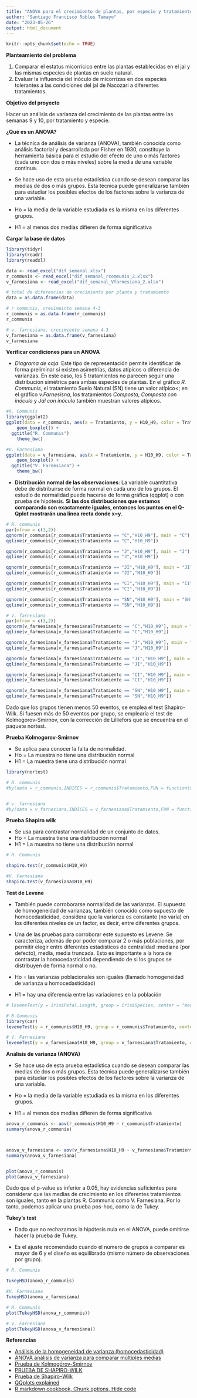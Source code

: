 ---
title: "ANOVA para el crecimiento de plantas, por especie y tratamiento, entre la semanas 9 y 10"
author: "Santiago Francisco Robles Tamayo"
date: "2023-05-26"
output: html_document
---

```{r setup, include=FALSE}
knitr::opts_chunk$set(echo = TRUE)
```

**Planteamiento del problema**

1. Comparar el estatus micorrícico entre las plantas establecidas en el jal y las mismas especies de plantas en suelo natural.
2. Evaluar la influencia del inóculo de micorrizas en dos especies tolerantes a las condiciones del jal de Nacozari a diferentes tratamientos.


**Objetivo del proyecto**

Hacer un análisis de varianza del crecimiento de las plantas entre las semanas 9 y 10, por tratamiento y especie.

**¿Qué es un ANOVA?**

* La técnica de análisis de varianza (ANOVA), también conocida como análisis factorial y desarrollada por Fisher en 1930, constituye la herramienta básica para el estudio del efecto de uno o más factores (cada uno con dos o más niveles) sobre la media de una variable continua.

* Se hace uso de esta prueba estadística cuando se desean comparar las medias de dos o más grupos. Esta técnica puede generalizarse también para estudiar los posibles efectos de los factores sobre la varianza de una variable.

* Ho = la media de la variable estudiada es la misma en los diferentes grupos.

* H1 = al menos dos medias difieren de forma significativa



**Cargar la base de datos**

```{r datos}
library(tidyr)
library(readr)
library(readxl)

data <- read_excel("dif_semanal.xlsx")
r_communis <- read_excel("dif_semanal_rcommunis_2.xlsx")
v_farnesiana <- read_excel("dif_semanal_Vfarnesiana_2.xlsx")

# total de diferencias de crecimiento por planta y tratamiento
data = as.data.frame(data)

# r communis, crecimeinto semana 4-3
r_communis = as.data.frame(r_communis)
r_communis

# v. farnesiana, crecimiento semana 4-3
v_farnesiana = as.data.frame(v_farnesiana)
v_farnesiana

```


**Verificar condiciones para un ANOVA**

* *Diagrama de caja*: Este tipo de representación permite identificar de forma preliminar si existen asimetrías, datos atípicos o diferencia de varianzas. En este caso, los 5 tratamientos no parecen seguir una distribución simétrica para ambas especies de plantas. En el gráfico *R. Communis*, el tratamiento Suelo Natural (SN) tiene un valor atípico<; en el gráfico *v.Farnesisna*, los tratamientos  *Composta*, *Composta con inóculo* y *Jal con inóculo* también muestran valores atípicos.


```{r Diagrama de cajas, results='hide'}

#R. Communis
library(ggplot2)
ggplot(data = r_communis, aes(x = Tratamiento, y = H10_H9, color = Tratamiento)) +
    geom_boxplot() +
  ggtitle("R. Communis")
    theme_bw()

```

```{R Diagrama de cajas 2, results='hide'}

#V. Farnesiana
ggplot(data = v_farnesiana, aes(x = Tratamiento, y = H10_H9, color = Tratamiento)) +
    geom_boxplot() +
  ggtitle("V. Farnesiana") +
    theme_bw()

```


* **Distribución normal de las observaciones**: La variable cuantitativa debe de distribuirse de forma normal en cada uno de los grupos. El estudio de normalidad puede hacerse de forma gráfica (qqplot) o con prueba de hipótesis. **Si las dos distribuciones que estamos comparando son exactamente iguales, entonces los puntos en el Q-Qplot mostrarán una linea recta donde x=y**.


```{r condiciones de normalidad}

# R. communis
par(mfrow = c(3,2))
qqnorm(r_communis[r_communis$Tratamiento == "C","H10_H9"], main = "C")
qqline(r_communis[r_communis$Tratamiento == "C","H10_H9"])

qqnorm(r_communis[r_communis$Tratamiento == "J","H10_H9"], main = "J")
qqline(r_communis[r_communis$Tratamiento == "J","H10_H9"])

qqnorm(r_communis[r_communis$Tratamiento == "JI","H10_H9"], main = "JI")
qqline(r_communis[r_communis$Tratamiento == "JI","H10_H9"])

qqnorm(r_communis[r_communis$Tratamiento == "CI","H10_H9"], main = "CI")
qqline(r_communis[r_communis$Tratamiento == "CI","H10_H9"])

qqnorm(r_communis[r_communis$Tratamiento == "SN","H10_H9"], main = "SN")
qqline(r_communis[r_communis$Tratamiento == "SN","H10_H9"])

```

```{r condiciones de normalidad 2}

# V. farnesiana
par(mfrow = c(3,2))
qqnorm(v_farnesiana[v_farnesiana$Tratamiento == "C","H10_H9"], main = "C")
qqline(v_farnesiana[v_farnesiana$Tratamiento == "C","H10_H9"])

qqnorm(v_farnesiana[v_farnesiana$Tratamiento == "J","H10_H9"], main = "J")
qqline(v_farnesiana[v_farnesiana$Tratamiento == "J","H10_H9"])

qqnorm(v_farnesiana[v_farnesiana$Tratamiento == "JI","H10_H9"], main = "JI")
qqline(v_farnesiana[v_farnesiana$Tratamiento == "JI","H10_H9"])

qqnorm(v_farnesiana[v_farnesiana$Tratamiento == "CI","H10_H9"], main = "CI")
qqline(v_farnesiana[v_farnesiana$Tratamiento == "CI","H10_H9"])

qqnorm(v_farnesiana[v_farnesiana$Tratamiento == "SN","H10_H9"], main = "SN")
qqline(v_farnesiana[v_farnesiana$Tratamiento == "SN","H10_H9"])


```



Dado que los grupos tienen menos 50 eventos, se emplea el test Shapiro-Wilk. Si fuesen más de 50 eventos por grupo, se emplearía el test de Kolmogorov-Smirnov,  con la corrección de Lilliefors que se encuentra en el paquete nortest.


**Prueba Kolmogorov-Smirnov**

* Se aplica para conocer la falta de normalidad.
* Ho = La muestra no tiene una distribución normal
* H1 = La muestra tiene una distribución normal

```{r Kolmogorov-Smirnov}

library(nortest)

# R. communis
#by(data = r_communis,INDICES = r_communis$Tratamiento,FUN = function(x){ lillie.test(x$H10_H9)})


# v. farnesiana
#by(data = v_farnesiana,INDICES = v_farnesiana$Tratamiento,FUN = function(x){ lillie.test(x$H10_H9)})

```

**Prueba Shapiro wilk**

* Se usa para contrastar normalidad de un conjunto de datos.
* Ho = La muestra tiene una distribución normal
* H1 = La muestra no tiene una distribución normal

```{r Shapiro-wilk}

# R. Communis

shapiro.test(r_communis$H10_H9)

#V. Farnesiana
shapiro.test(v_farnesiana$H10_H9)
```

**Test de Levene**

* También puede corroborarse normalidad de las varianzas. El supuesto de homogeneidad de varianzas, también conocido como supuesto de homocedasticidad, considera que la varianza es constante (no varía) en los diferentes niveles de un factor, es decir, entre diferentes grupos.

* Una de las pruebas para corroborar este supuesto es Levene. Se caracteriza, además de por poder comparar 2 o más poblaciones, por permitir elegir entre diferentes estadísticos de centralidad :mediana (por defecto), media, media truncada. Esto es importante a la hora de contrastar la homocedasticidad dependiendo de si los grupos se distribuyen de forma normal o no.

* Ho = las varianzas poblacionales son iguales (llamado homogeneidad de varianza u homocedasticidad)
* H1 = hay una diferencia entre las variaciones en la población



```{r Test de Levene}
# leveneTest(y = iris$Petal.Length, group = iris$Species, center = "median")

# R.Communis
library(car)
leveneTest(y = r_communis$H10_H9, group = r_communis$Tratamiento, center = "median")

# V. Farnesiana
leveneTest(y = v_farnesiana$H10_H9, group = v_farnesiana$Tratamiento, center = "median")


```

**Análisis de varianza (ANOVA)**

* Se hace uso de esta prueba estadística cuando se desean comparar las medias de dos o más grupos. Esta técnica puede generalizarse también para estudiar los posibles efectos de los factores sobre la varianza de una variable.

* Ho = la media de la variable estudiada es la misma en los diferentes grupos.

* H1 = al menos dos medias difieren de forma significativa

```{r ANOVA}

anova_r_communis <- aov(r_communis$H10_H9 ~ r_communis$Tratamiento)
summary(anova_r_communis)



anova_v_farnesiana <- aov(v_farnesiana$H10_H9 ~ v_farnesiana$Tratamiento)
summary(anova_v_farnesiana)



```


```{r Grafica ANOVA}

plot(anova_r_communis)
plot(anova_v_farnesiana)

```



Dado que el p-value es inferior a 0.05, hay evidencias suficientes para considerar que las medias de crecimiento en los diferentes tratamientos son iguales, tanto en la plantas R. Communis como V. Farnesiana. Por lo tanto, podemos aplicar una prueba pos-hoc, como la de Tukey.


**Tukey’s test**

* Dado que no rechazamos la hipótesis nula en el ANOVA, puede omitirse hacer la prueba de Tukey.

* Es el ajuste recomendado cuando el número de grupos a comparar es mayor de 6 y el diseño es equilibrado (mismo número de observaciones por grupo).



```{r Tukey}

# R. Communis

TukeyHSD(anova_r_communis)

#V. Farnesiana
TukeyHSD(anova_v_farnesiana)

```

```{r Tukey plots}


# R. Communis
plot(TukeyHSD(anova_r_communis))

# V. Farnesiana
plot(TukeyHSD(anova_v_farnesiana))

```

**Referencias**

* [Análisis de la homogeneidad de varianza (homocedasticidad)](https://rpubs.com/Joaquin_AR/218466)
* [ANOVA análisis de varianza para comparar múltiples medias](https://rpubs.com/Joaquin_AR/219148)
* [Prueba de Kolmogórov-Smirnov](https://es.wikipedia.org/wiki/Prueba_de_Kolmog%C3%B3rov-Smirnov)
* [PRUEBA DE SHAPIRO-WILK](https://rpubs.com/RubenOrtiz/192363)
* [Prueba de Shapiro–Wilk](https://es.wikipedia.org/wiki/Prueba_de_Shapiro%E2%80%93Wilk)
* [QQplots explained](https://towardsdatascience.com/q-q-plots-explained-5aa8495426c0)
* [R markdown cookbook, Chunk options, Hide code](https://bookdown.org/yihui/rmarkdown-cookbook/hide-one.html)